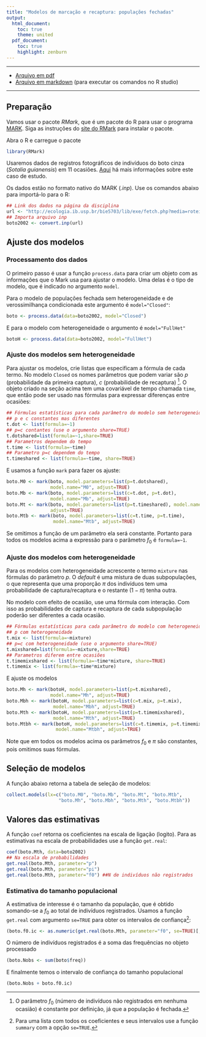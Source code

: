 ```yaml
---
title: "Modelos de marcação e recaptura: populações fechadas"
output:
  html_document:
    toc: true
    theme: united
  pdf_document:
    toc: true
    highlight: zenburn
---
```


-------


* [Arquivo em pdf](./botos.pdf)
* [Arquivo em markdown](./botos.Rmd) (para executar os comandos no R studio)

-------
## Preparação

Vamos usar o pacote _RMark_, que é um pacote do R para usar o programa [MARK](http://www.phidot.org/software/mark).
Siga as instruções do [site do RMark](http://www.phidot.org/software/mark/rmark/) para instalar o pacote.

Abra o R e carregue o pacote

```r
library(RMark)
```
Usaremos dados de registros fotográficos de indivíduos do boto cinza (_Sotalia guianensis_) em 11 ocasiões. 
[Aqui](http://ecologia.ib.usp.br/bie5703/lib/exe/fetch.php?media=roteiros:exercicio_7_abundancia_botos.pdf) 
há mais informações sobre este caso de estudo.

Os dados estão no formato nativo do MARK (_.inp_). Use os comandos abaixo para importá-lo para o R:

```r
## Link dos dados na página da disciplina
url <- "http://ecologia.ib.usp.br/bie5703/lib/exe/fetch.php?media=roteiros:botos_2002.inp"
## Importa arquivo inp
boto2002 <- convert.inp(url)
```

## Ajuste dos modelos
### Processamento dos dados
O primeiro passo é usar a função `process.data` para criar um objeto 
com as informações que o Mark usa para ajustar o modelo. Uma delas 
é o tipo de modelo, que é indicado no argumento `model`.

Para o modelo de populações fechada sem heterogeneidade e de 
verossimilhança condicionada este argumento é 
`model="Closed"`:

```r
boto <- process.data(data=boto2002, model="Closed")
```

E para o modelo com heterogeneidade o argumento é `model="FullHet"`

```r
botoH <- process.data(data=boto2002, model="FullHet")
```
### Ajuste dos modelos sem heterogeneidade

Para ajustar os modelos, crie listas que especificam a fórmula de cada termo.
No modelo `Closed` os nomes parâmetros que podem variar são $p$ (probabilidade da primeira captura),
$c$ (probabilidade de recaptura) [^1]. O objeto criado na seção acima tem uma covariável de tempo
chamada `time`, que então pode ser usado nas fórmulas para expressar diferenças entre ocasiões:

```r
## Fórmulas estatísticas para cada parâmetro do modelo sem heterogeneidade
## p e c constantes mas diferentes
t.dot <- list(formula=~1)
## p=c contantes (use o argumento share=TRUE)
t.dotshared=list(formula=~1,share=TRUE)
## Parametros dependem do tempo
t.time <- list(formula=~time)
## Parametro p=c dependem do tempo
t.timeshared <- list(formula=~time, share=TRUE)
```

E usamos a função `mark` para fazer os ajuste:

```r
boto.M0 <- mark(boto, model.parameters=list(p=t.dotshared),
                model.name="M0", adjust=TRUE)
boto.Mb <- mark(boto, model.parameters=list(c=t.dot, p=t.dot),
                model.name="Mb", adjust=TRUE)
boto.Mt <- mark(boto, model.parameters=list(p=t.timeshared), model.name="Mt",
                adjust=TRUE)
boto.Mtb <- mark(boto, model.parameters=list(c=t.time, p=t.time),
                 model.name="Mtb", adjust=TRUE)
```

Se omitimos a função de um parâmetro ela será constante.
Portanto para todos os modelos acima a expressão para o
parâmetro $f_0$ é `formula=~1`.

### Ajuste dos modelos com heterogeneidade

Para os modelos com heterogeneidade acrescente o termo `mixture`
nas fórmulas do parâmetro $p$. O _default_ é uma mistura de duas subpopulações,
o que representa que uma proporção $\pi$ dos indivíduos tem uma probabilidade
de captura/recaptura e o restante ($1-\pi$) tenha outra.

No modelo com efeito de ocasião, use uma fórmula com interação.
Com isso as probabilidades de captura e recaptura de cada subpopulação
poderão ser diferentes a cada ocasião.


```r
## Fórmulas estatísticas para cada parâmetro do modelo com heterogeneidade
## p com heterogeneidade
t.mix <- list(formula=~mixture)
## p=c com heterogeneidade (use o argumento share=TRUE)
t.mixshared=list(formula=~mixture,share=TRUE)
## Parametros diferem entre ocasiões
t.timemixshared <- list(formula=~time*mixture, share=TRUE)
t.timemix <- list(formula=~time*mixture)
```
E ajuste os modelos

```r
boto.Mh <- mark(botoH, model.parameters=list(p=t.mixshared),
                model.name="Mh", adjust=TRUE)
boto.Mbh <- mark(botoH, model.parameters=list(c=t.mix, p=t.mix),
                 model.name="Mbh", adjust=TRUE)
boto.Mth <- mark(botoH, model.parameters=list(p=t.timemixshared),
                 model.name="Mth", adjust=TRUE)
boto.Mtbh <- mark(botoH, model.parameters=list(c=t.timemix, p=t.timemix),
                  model.name="Mtbh", adjust=TRUE)
```

Note que em todos os modelos acima os parâmetros $f_0$ e $\pi$
são constantes, pois omitimos suas fórmulas.


## Seleção de modelos
A função abaixo retorna a tabela de seleção de modelos:

```r
collect.models(lx=c("boto.M0", "boto.Mb", "boto.Mt", "boto.Mtb",
                   "boto.Mh", "boto.Mbh", "boto.Mth", "boto.Mtbh"))
```
## Valores das estimativas
A função `coef` retorna os coeficientes na escala de ligação (logito).
Para as estimativas na escala de probabilidades use a função `get.real`:

```r
coef(boto.Mth, data=boto2002)
## Na escala de probabilidades
get.real(boto.Mth, parameter="p")
get.real(boto.Mth, parameter="pi")
get.real(boto.Mth, parameter="f0") ##N de indivíduos não registrados
```
### Estimativa do tamanho populacional

A estimativa de interesse é o tamanho da população, que
é obtido somando-se a $f_0$ ao total de indivíduos registrados.
Usamos a função `get.real` com argumento `se=TRUE` para obter
os intervalos de confiança[^2]:

```r
(boto.f0.ic <- as.numeric(get.real(boto.Mth, parameter="f0", se=TRUE)[,5:6]))
```

O número de indivíduos registrados é a soma das frequências no objeto processado

```r
(boto.Nobs <- sum(boto$freq))
```

E finalmente temos o intervalo de confiança do tamanho populacional

```r
(boto.Nobs + boto.f0.ic)
```

[^1]: O parâmetro $f_0$ (número de indivíduos não registrados em nenhuma ocasião)
é constante por definição, já que a população é fechada.

[^2]: Para uma lista com todos os coeficientes e seus intervalos
use a função `summary` com a opção `se=TRUE`.
